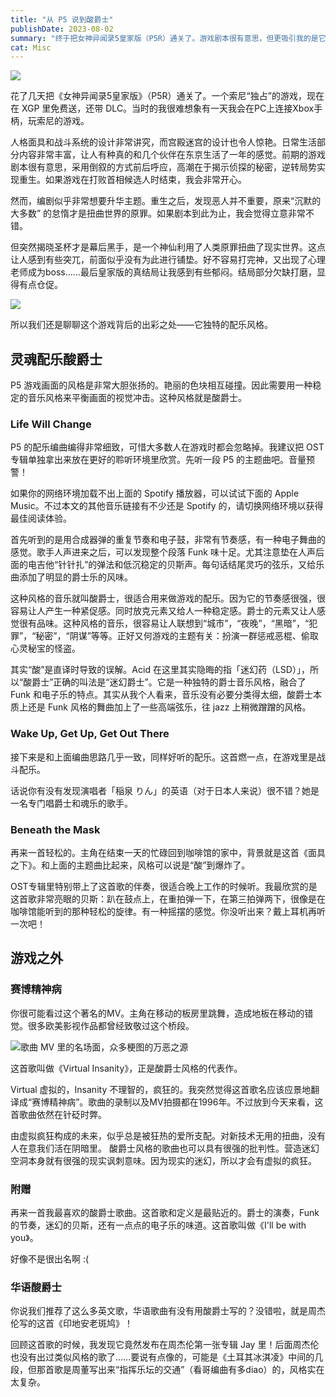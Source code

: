 ```yaml
---
title: "从 P5 说到酸爵士"
publishDate: 2023-08-02
summary: "终于把女神异闻录5皇家版（P5R）通关了。游戏剧本很有意思，但更吸引我的是它独特的配乐风格。"
cat: Misc
---
```


![](images/p5r.webp)

花了几天把《女神异闻录5皇家版》（P5R）通关了。一个索尼“独占”的游戏，现在在 XGP 里免费送，还带 DLC。当时的我很难想象有一天我会在PC上连接Xbox手柄，玩索尼的游戏。

<Callout>

人格面具和战斗系统的设计非常讲究，而宫殿迷宫的设计也令人惊艳。日常生活部分内容非常丰富，让人有种真的和几个伙伴在东京生活了一年的感觉。前期的游戏剧本很有意思，采用倒叙的方式前后呼应，高潮在于揭示侦探的秘密，逆转局势实现重生。如果游戏在打败首相候选人时结束，我会非常开心。

然而，编剧似乎非常想要升华主题。重生之后，发现恶人并不重要，原来“沉默的大多数” 的怠惰才是扭曲世界的原罪。如果剧本到此为止，我会觉得立意非常不错。

但突然揭晓圣杯才是幕后黑手，是一个神仙利用了人类原罪扭曲了现实世界。这点让人感到有些突兀，前面似乎没有为此进行铺垫。好不容易打完神，又出现了心理老师成为boss……最后皇家版的真结局让我感到有些郁闷。结局部分欠缺打磨，显得有点仓促。

![](images/ji.jpg)

</Callout>

所以我们还是聊聊这个游戏背后的出彩之处——它独特的配乐风格。

## 灵魂配乐酸爵士

P5 游戏画面的风格是非常大胆张扬的。艳丽的色块相互碰撞。因此需要用一种稳定的音乐风格来平衡画面的视觉冲击。这种风格就是酸爵士。

### Life Will Change

P5 的配乐编曲编得非常细致，可惜大多数人在游戏时都会忽略掉。我建议把 OST 专辑单独拿出来放在更好的聆听环境里欣赏。先听一段 P5 的主题曲吧。音量预警！

<Spotify trackId="0LNyWv4RYKbaXIvzk6nMxZ" />

如果你的网络环境加载不出上面的 Spotify 播放器，可以试试下面的 Apple Music。不过本文的其他音乐链接有不少还是 Spotify 的，请切换网络环境以获得最佳阅读体验。

<AppleMusic link="https://embed.music.apple.com/us/album/life-will-change/1226945984?i=1226945991" />

首先听到的是用合成器弹的重复节奏和电子鼓，非常有节奏感，有一种电子舞曲的感觉。歌手人声进来之后，可以发现整个段落 Funk 味十足。尤其注意垫在人声后面的电吉他“针针扎”的弹法和低沉稳定的贝斯声。每句话结尾灵巧的弦乐，又给乐曲添加了明显的爵士乐的风味。

这种风格的音乐就叫酸爵士，很适合用来做游戏的配乐。因为它的节奏感很强，很容易让人产生一种紧促感。同时放克元素又给人一种稳定感。爵士的元素又让人感觉很有品味。这种风格的音乐，很容易让人联想到“城市”，“夜晚”，“黑暗”，“犯罪”，“秘密”，“阴谋”等等。正好又何游戏的主题有关：扮演一群惩戒恶棍、偷取心灵秘宝的怪盗。

<Callout title="爵士乐过期了才变酸的吗" icon="🍋">
  其实“酸”是直译时导致的误解。Acid
  在这里其实隐晦的指「迷幻药（LSD）」，所以“酸爵士”正确的叫法是“迷幻爵士”。它是一种独特的爵士音乐风格，融合了
  Funk
  和电子乐的特点。其实从我个人看来，音乐没有必要分类得太细，酸爵士本质上还是
  Funk 风格的舞曲加上了一些高端弦乐，往 jazz 上稍微蹭蹭的风格。
</Callout>

### Wake Up, Get Up, Get Out There

接下来是和上面编曲思路几乎一致，同样好听的配乐。这首燃一点，在游戏里是战斗配乐。

<AppleMusic link="https://embed.music.apple.com/us/album/wake-up-get-up-get-out-there/1226945984?i=1226945985" />

话说你有没有发现演唱者「稲泉 りん」的英语（对于日本人来说）很不错？她是一名专门唱爵士和魂乐的歌手。

### Beneath the Mask

再来一首轻松的。主角在结束一天的忙碌回到咖啡馆的家中，背景就是这首《面具之下》。和上面的主题曲比起来，风格可以说是“酸”到爆炸了。

<Spotify trackId="5XLXrm5JVMdOus1fWmTOFw" />

OST专辑里特别带上了这首歌的伴奏，很适合晚上工作的时候听。我最欣赏的是这首歌非常亮眼的贝斯：趴在鼓点上，在重拍弹一下，在第三拍弹两下，很像是在咖啡馆能听到的那种轻松的旋律。有一种摇摆的感觉。你没听出来？戴上耳机再听一次吧！

<Dialog>
  我最近晚上特别喜欢把灯光调成酒红色🍷，躺在床上戴上耳机🎧，享受这首歌迷幻的放松感。整面墙投影动态歌词，可以看看[我的家庭影院配置](/dyn/76971162-46aa-450c-9587-9f641451e191)里的效果图。
</Dialog>

## 游戏之外

### 赛博精神病

你很可能看过这个著名的MV。主角在移动的板房里跳舞，造成地板在移动的错觉。很多欧美影视作品都曾经致敬过这个桥段。

![歌曲 MV 里的名场面，众多梗图的万恶之源](images/virtual_insanity.jpg)

这首歌叫做《Virtual Insanity》，正是酸爵士风格的代表作。

<Spotify trackId="24SUWisv2lYQiB3bVpE1sn" />

Virtual 虚拟的，Insanity 不理智的，疯狂的。我突然觉得这首歌名应该应景地翻译成“赛博精神病”。歌曲的录制以及MV拍摄都在1996年。不过放到今天来看，这首歌曲依然在针砭时弊。

<div className="py-[4vh]">
  <Lyric
    lyric={[
      "Futures made of virtual insanity, now",
      "Always seem to be governed by this love we have",
      "For useless twisting of our new technology",
    ]}
    song="Virtual Insanity"
    artist="Jamiroquai"
    img="https://is1-ssl.mzstatic.com/image/thumb/Music124/v4/a1/35/fe/a135fe18-654d-9f23-4235-c06614add855/886447942017.jpg/1000x1000bb.jpg"
  />
</div>

由虚拟疯狂构成的未来，似乎总是被狂热的爱所支配。对新技术无用的扭曲，没有人在意我们活在阴暗里。
酸爵士风格的歌曲也可以具有很强的批判性。营造迷幻空洞本身就有很强的现实讽刺意味。因为现实的迷幻，所以才会有虚拟的疯狂。

### 附赠

再来一首我最喜欢的酸爵士歌曲。这首歌和定义是最贴近的。爵士的演奏，Funk的节奏，迷幻的贝斯，还有一点点的电子乐的味道。这首歌叫做《I'll be with you》。

<Spotify trackId="7a0i3hGEInHBswOYD5KaH4" />

好像不是很出名啊 :(

### 华语酸爵士

你说我们推荐了这么多英文歌，华语歌曲有没有用酸爵士写的？没错啦，就是周杰伦写的这首《印地安老斑鸠》！

<AppleMusic link="https://embed.music.apple.com/us/album/%E5%8D%B0%E5%9C%B0%E5%AE%89%E8%80%81%E6%96%91%E9%B3%A9/1125330912?i=1125331141" />

回顾这首歌的时候，我发现它竟然发布在周杰伦第一张专辑 Jay 里！后面周杰伦也没有出过类似风格的歌了……要说有点像的，可能是《土耳其冰淇凌》中间的几段，但那首歌是周董写出来“指挥乐坛的交通”（看哥编曲有多diao）的，风格实在太复杂。
